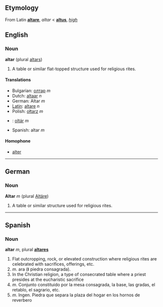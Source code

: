 ==Etymology==
From Latin '''[[altare]]''', ''altar'' < '''[[altus]]''', ''[[high]]''

==English== 
===Noun===
'''altar''' (plural [[altars]])

# A table or similar flat-topped structure used for religious rites.

====Translations====

*Bulgarian: [[олтар]] ''m''
*Dutch: [[altaar]] ''n''
*German: Altar ''m''
*[[Latin]]: [[altare]] ''n''
*Polish: [[ołtarz]] ''m''
*{{sk}}: [[oltár#Slovak|oltár]] ''m''
*Spanish: altar ''m''

====Homophone====

*[[alter]]

----
==German==
===Noun===
'''Altar''' ''m'' (plural [[Altäre]])

# A table or similar structure used for religious rites.

----
==Spanish==
===Noun===
'''altar''' ''m'', plural '''[[altares]]'''

# Flat outcropping, rock, or elevated construction where religious rites are celebrated with sacrifices, offerings, etc.
# ''m''. ara (ǁ piedra consagrada).
# In the Christian religion, a type of consecrated table where a priest presides at the eucharistic sacrifice
#''m''. Conjunto constituido por la mesa consagrada, la base, las gradas, el retablo, el sagrario, etc.
#''m''. Ingen. Piedra que separa la plaza del hogar en los hornos de reverbero